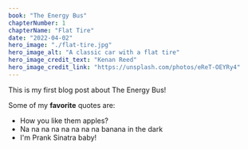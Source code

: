```yaml
---
book: "The Energy Bus"
chapterNumber: 1
chapterName: "Flat Tire"
date: "2022-04-02"
hero_image: "./flat-tire.jpg"
hero_image_alt: "A classic car with a flat tire"
hero_image_credit_text: "Kenan Reed"
hero_image_credit_link: "https://unsplash.com/photos/eReT-OEYRy4"
---
```


This is my first blog post about The Energy Bus!

Some of my **favorite** quotes are:

- How you like them apples?
- Na na na na na na na na banana in the dark
- I'm Prank Sinatra baby!

